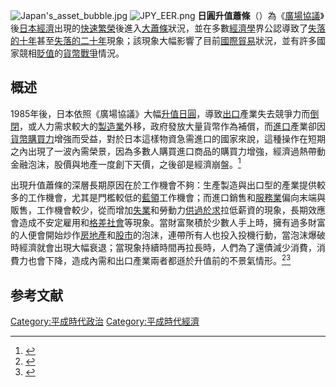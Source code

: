 {{NoteTA |G1=Economics}}
[[File:Japan's_asset_bubble.jpg|thumb]]
[[File:JPY_EER.png|thumb]]
'''日圓升值蕭條'''（{{jpn|j=円高不況|hg=えんだかふきょう|rm=Endakafukyō|f=y}}）為《[[廣場協議|廣場協議]]》後[[日本經濟|日本經濟]]出現的[[经济增长|快速繁榮]]後進入[[经济衰退|大蕭條]]狀況，並在多數[[經濟學|經濟學]]界公認導致了[[失落的十年|失落的十年]]甚至[[失落的二十年|失落的二十年]]現象；該現象大幅影響了目前[[國際貿易|國際貿易]]狀況，並有許多國家競相[[貶值|貶值]]的[[貨幣戰爭|貨幣戰爭]]情況。

==概述==
1985年後，日本依照《廣場協議》大幅[[升值|升值]][[日圓|日圓]]，導致[[出口|出口]]產業失去競爭力而[[倒閉|倒閉]]，或人力需求較大的[[製造業|製造業]]外移，政府發放大量貨幣作為補償，而[[進口|進口]]產業卻因[[貨幣購買力|貨幣購買力]]增強而受益，對於日本這樣物資急需進口的國家來說，這種操作在短期之內出現了一波內需榮景，因為多數人購買進口商品的購買力增強，經濟過熱帶動金融泡沫，股價與地產一度創下天價，之後卻是經濟崩盤。<ref>{{Cite web |url=https://www.bbc.com/zhongwen/trad/world-49056173 |title=存档副本 |access-date=2021-04-15 |archive-date=2021-05-02 |archive-url=https://web.archive.org/web/20210502155615/https://www.bbc.com/zhongwen/trad/world-49056173 |dead-url=no }}</ref>

出現升值蕭條的深層長期原因在於工作機會不夠：生產製造與出口型的產業提供較多的工作機會，尤其是門檻較低的[[藍領|藍領]]工作機會；而進口銷售和[[服務業|服務業]]偏向末端與販售，工作機會較少，從而增加[[失業|失業]]和勞動力[[供過於求|供過於求]]拉低薪資的現象，長期效應會造成不安定雇用和[[格差社會|格差社會]]等現象。當財富聚積於少數人手上時，擁有過多財富的人便會開始炒作[[房地產|房地產]]和[[股市|股市]]的泡沫，連帶所有人也投入投機行動，當泡沫爆破時經濟就會出現大幅衰退；當現象持續時間再拉長時，人們為了還債減少消費，消費力也會下降，造成內需和出口產業兩者都遜於升值前的不景氣情形。<ref>{{Cite web |url=http://jp.reuters.com/article/economicNews/idJPnTK024560220090210 |title=COLUMN-〔インサイト〕円高イコール交易条件改善は事実でない、輸出産業の受けた被害 |access-date=2011-12-30 |archive-date=2014-03-31 |archive-url=https://web.archive.org/web/20140331180647/http://jp.reuters.com/article/economicNews/idJPnTK024560220090210 |dead-url=no }}</ref><ref>{{Cite web |url=http://www31.atwiki.jp/anti_deflation/pages/15.html |title=貿易入門：基礎とQ&A |access-date=2011-12-30 |archive-date=2018-12-17 |archive-url=https://web.archive.org/web/20181217031752/https://www31.atwiki.jp/anti_deflation/pages/15.html |dead-url=no }}</ref>

== 参考文献 ==
{{Reflist}}

{{日本經濟史}}

[[Category:平成時代政治|Category:平成時代政治]]
[[Category:平成時代經濟|Category:平成時代經濟]]